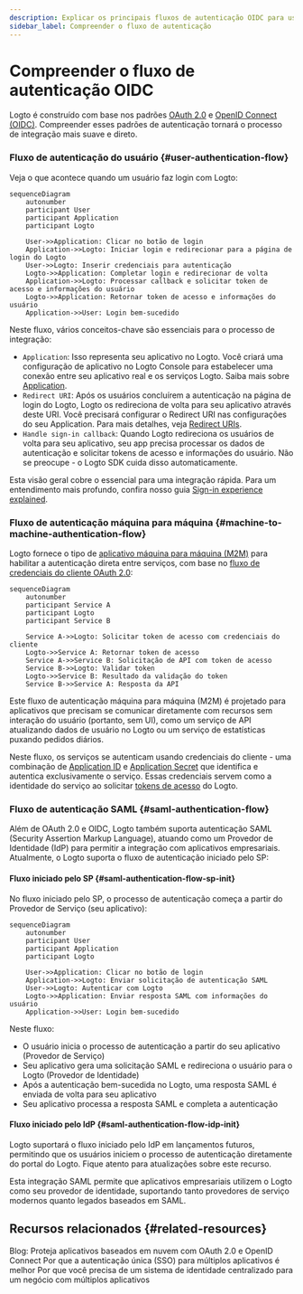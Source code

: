 ```yaml
---
description: Explicar os principais fluxos de autenticação OIDC para usuários finais e interações máquina para máquina, destacando a troca de tokens.
sidebar_label: Compreender o fluxo de autenticação
---
```


# Compreender o fluxo de autenticação OIDC

Logto é construído com base nos padrões [OAuth 2.0](https://auth.wiki/oauth-2.0) e [OpenID Connect (OIDC)](https://auth.wiki/openid-connect). Compreender esses padrões de autenticação tornará o processo de integração mais suave e direto.

### Fluxo de autenticação do usuário \{#user-authentication-flow}

Veja o que acontece quando um usuário faz login com Logto:

```mermaid
sequenceDiagram
    autonumber
    participant User
    participant Application
    participant Logto

    User->>Application: Clicar no botão de login
    Application->>Logto: Iniciar login e redirecionar para a página de login do Logto
    User->>Logto: Inserir credenciais para autenticação
    Logto->>Application: Completar login e redirecionar de volta
    Application->>Logto: Processar callback e solicitar token de acesso e informações do usuário
    Logto->>Application: Retornar token de acesso e informações do usuário
    Application->>User: Login bem-sucedido
```

Neste fluxo, vários conceitos-chave são essenciais para o processo de integração:

- `Application`: Isso representa seu aplicativo no Logto. Você criará uma configuração de aplicativo no Logto Console para estabelecer uma conexão entre seu aplicativo real e os serviços Logto. Saiba mais sobre [Application](/integrate-logto/application-data-structure/#introduction).
- `Redirect URI`: Após os usuários concluírem a autenticação na página de login do Logto, Logto os redireciona de volta para seu aplicativo através deste URI. Você precisará configurar o Redirect URI nas configurações do seu Application. Para mais detalhes, veja [Redirect URIs](/integrate-logto/application-data-structure/#redirect-uris).
- `Handle sign-in callback`: Quando Logto redireciona os usuários de volta para seu aplicativo, seu app precisa processar os dados de autenticação e solicitar tokens de acesso e informações do usuário. Não se preocupe - o Logto SDK cuida disso automaticamente.

Esta visão geral cobre o essencial para uma integração rápida. Para um entendimento mais profundo, confira nosso guia [Sign-in experience explained](/concepts/sign-in-experience/).

### Fluxo de autenticação máquina para máquina \{#machine-to-machine-authentication-flow}

Logto fornece o tipo de [aplicativo máquina para máquina (M2M)](/quick-starts/m2m) para habilitar a autenticação direta entre serviços, com base no [fluxo de credenciais do cliente OAuth 2.0](https://auth.wiki/client-credentials-flow):

```mermaid
sequenceDiagram
    autonumber
    participant Service A
    participant Logto
    participant Service B

    Service A->>Logto: Solicitar token de acesso com credenciais do cliente
    Logto->>Service A: Retornar token de acesso
    Service A->>Service B: Solicitação de API com token de acesso
    Service B->>Logto: Validar token
    Logto->>Service B: Resultado da validação do token
    Service B->>Service A: Resposta da API
```

Este fluxo de autenticação máquina para máquina (M2M) é projetado para aplicativos que precisam se comunicar diretamente com recursos sem interação do usuário (portanto, sem UI), como um serviço de API atualizando dados de usuário no Logto ou um serviço de estatísticas puxando pedidos diários.

Neste fluxo, os serviços se autenticam usando credenciais do cliente - uma combinação de [Application ID](/integrate-logto/application-data-structure/#application-id) e [Application Secret](/integrate-logto/application-data-structure/#application-secret) que identifica e autentica exclusivamente o serviço. Essas credenciais servem como a identidade do serviço ao solicitar [tokens de acesso](https://auth.wiki/access-token) do Logto.

### Fluxo de autenticação SAML \{#saml-authentication-flow}

Além de OAuth 2.0 e OIDC, Logto também suporta autenticação SAML (Security Assertion Markup Language), atuando como um Provedor de Identidade (IdP) para permitir a integração com aplicativos empresariais. Atualmente, o Logto suporta o fluxo de autenticação iniciado pelo SP:

#### Fluxo iniciado pelo SP \{#saml-authentication-flow-sp-init}

No fluxo iniciado pelo SP, o processo de autenticação começa a partir do Provedor de Serviço (seu aplicativo):

```mermaid
sequenceDiagram
    autonumber
    participant User
    participant Application
    participant Logto

    User->>Application: Clicar no botão de login
    Application->>Logto: Enviar solicitação de autenticação SAML
    User->>Logto: Autenticar com Logto
    Logto->>Application: Enviar resposta SAML com informações do usuário
    Application->>User: Login bem-sucedido
```

Neste fluxo:

- O usuário inicia o processo de autenticação a partir do seu aplicativo (Provedor de Serviço)
- Seu aplicativo gera uma solicitação SAML e redireciona o usuário para o Logto (Provedor de Identidade)
- Após a autenticação bem-sucedida no Logto, uma resposta SAML é enviada de volta para seu aplicativo
- Seu aplicativo processa a resposta SAML e completa a autenticação

#### Fluxo iniciado pelo IdP \{#saml-authentication-flow-idp-init}

Logto suportará o fluxo iniciado pelo IdP em lançamentos futuros, permitindo que os usuários iniciem o processo de autenticação diretamente do portal do Logto. Fique atento para atualizações sobre este recurso.

Esta integração SAML permite que aplicativos empresariais utilizem o Logto como seu provedor de identidade, suportando tanto provedores de serviço modernos quanto legados baseados em SAML.

## Recursos relacionados \{#related-resources}

<Url href="https://blog.logto.io/secure-cloud-apps-with-oauth-and-openid-connect">
  Blog: Proteja aplicativos baseados em nuvem com OAuth 2.0 e OpenID Connect
</Url>

<Url href="https://blog.logto.io/sso-is-better">
  Por que a autenticação única (SSO) para múltiplos aplicativos é melhor
</Url>

<Url href="https://blog.logto.io/centralized-identity-system">
  Por que você precisa de um sistema de identidade centralizado para um negócio com múltiplos aplicativos
</Url>
